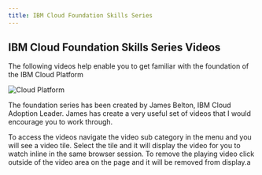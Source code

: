 ```yaml
---
title: IBM Cloud Foundation Skills Series
---
```



## IBM Cloud Foundation Skills Series Videos

The following videos help enable you to get familiar with the foundation of the IBM Cloud Platform

![Cloud Platform](./images/overview.png)

The foundation series has been created by James Belton, IBM Cloud Adoption Leader. James has create a very useful
set of videos that I would encourage you to work through.

To access the videos navigate the video sub category in the menu and you will see a video tile. Select the
tile and it will display the video for you to watch inline in the same browser session. To remove the playing
video click outside of the video area on the page and it will be removed from display.a

